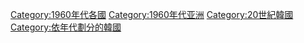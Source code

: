 [[Category:1960年代各國|Category:1960年代各國]]
[[Category:1960年代亚洲|Category:1960年代亚洲]]
[[Category:20世紀韓國|Category:20世紀韓國]]
[[Category:依年代劃分的韓國|Category:依年代劃分的韓國]]